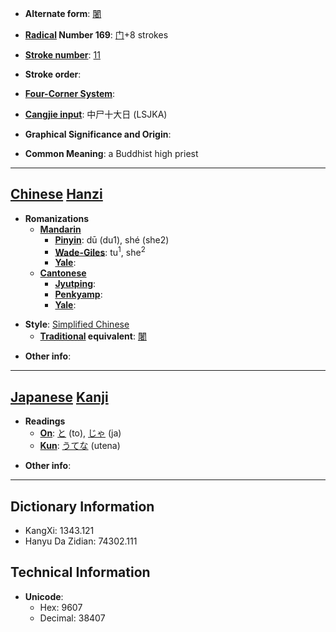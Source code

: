 * '''Alternate form''': [[闍]]

* '''[[Wiktionary:Chinese radical index| Radical]] Number 169''': [[Wiktionary:Chinese radical index 门|门]]+8 strokes

* '''[[Wiktionary:Chinese total strokes index|Stroke number]]''': [[Wiktionary:Chinese total strokes index 11|11]]

* '''Stroke order''': 

* '''[[Wiktionary:Chinese four corner index|Four-Corner System]]''': 

* '''[[Wiktionary:Chinese Cangjie index|Cangjie input]]''': 中尸十大日 (LSJKA)

* '''Graphical Significance and Origin''': 

* '''Common Meaning''': a Buddhist high priest

----

== [[Chinese]] [[Hanzi]] ==

* '''Romanizations'''
** '''[[Mandarin]]'''
*** '''[[Pinyin]]''': dū (du1), shé (she2)
*** '''[[Wade-Giles]]''': tu<sup>1</sup>, she<sup>2</sup>
*** '''[[Yale]]''': 
** '''[[Cantonese]]'''
*** '''[[Jyutping]]''':
*** '''[[Penkyamp]]''': 
*** '''[[Yale]]''': 

* '''Style''': [[Simplified Chinese]] 
** '''[[Traditional Chinese|Traditional]] equivalent''': [[闍]]

* '''Other info''': 

----

== [[Japanese]] [[Kanji]] ==

* '''Readings'''
** '''[[On]]''': [[と]] (to), [[じゃ]] (ja)
** '''[[Kun]]''': [[うてな]] (utena)

* '''Other info''':  

----

== Dictionary Information ==

* KangXi: 1343.121
* Hanyu Da Zidian: 74302.111

== Technical Information ==

* '''Unicode''':
** Hex: 9607
** Decimal: 38407